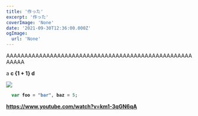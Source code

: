 ```yaml
---
title: '作った'
excerpt: '作った'
coverImage: 'None'
date: '2021-09-30T12:36:00.000Z'
ogImage:
  url: 'None'
---
```



AAAAAAAAAAAAAAAAAAAAAAAAAAAAAAAAAAAAAAAAAAAAAAAAAAAAAAAA

a <b/> c {1 + 1} d

<img src="https://dog.ceo/api/breeds/image/random"/>

```js
  var foo = "bar", baz = 5;
```

https://www.youtube.com/watch?v=km1-3qGN6qA